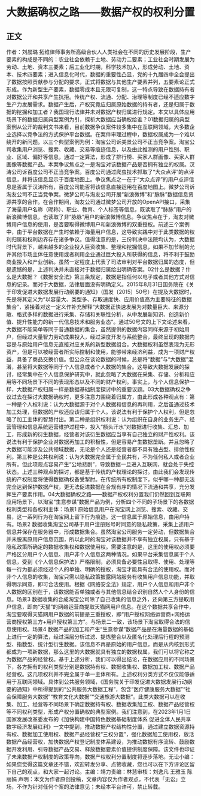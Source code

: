 # 大数据确权之路——数据产权的权利分置
## 正文
作者：刘晨璐 拓维律师事务所高级合伙人人类社会在不同的历史发展阶段，生产要素的构成是不同的：农业社会依赖于土地、劳动力二要素；工业社会时期发展为劳动、土地、资本三要素；后工业化时期，科学技术加入，形成劳动、土地、资本、技术四要素；进入信息化时代，数据的重要性凸显，党的十九届四中全会提出了数据按照贡献参与分配的要求，正式将数据与其他生产要素并列，五要素论正式形成。作为新型生产要素，数据零成本且无限可复制，这一特点导致在数据持有者对数据公开和共享产生抗拒。传统产权、流通、分配、治理等制度已经不适应数字生产力发展需求。数据产生后，产权究竟应归属原始数据的持有者，还是归属于数据的挖掘和加工者？我国现行法律并未对数据产权归属进行规定。本文以具体应用场景下的数据归属典型案例为引，探析大数据应当确权给谁？01数据归属的典型案例从公开的裁判文书来看，目前数据争议案件较多集中在互联网领域，大多数企业选择以竞争法的方式保护平台数据。在案件审理过程中，数据权属成为一个难以绕开的新问题。以三个典型案例为例：淘宝公司诉美景公司不正当竞争案。淘宝公司收集用户浏览、搜索、收藏、交易等痕迹信息，以及由此推测的用户性别、职业、区域、偏好等信息，通过一定算法，形成了排行榜、买家人群画像、买家人群画像等数据产品。本案争议焦点之一是淘宝对该数据产品是否拥有独立的权属。汉涛公司诉百度公司不正当竞争案。百度公司通过爬虫技术抓取了“大众点评”的点评信息，并将该信息显示于百度地图上。争议焦点之一在于“大众点评”的用户点评信息是否属于汉涛所有，百度公司能否将该信息直接运用在百度地图上。微梦公司诉淘友公司不正当竞争案。微梦公司与淘友公司开展“新浪微博”和“脉脉”数据信息资源共享的合作。在合作期间，淘友公司通过微梦公司开放的OpenAPI接口，采集了海量用户名称（昵称）、职业、教育、个人标签等信息，既读取了“脉脉”用户的新浪微博信息，也读取了非“脉脉”用户的新浪微博信息。争议焦点在于，淘友对微博用户信息的使用，是否要取得微博用户和新浪微博的双重授权。前述三个案例中，由于平台数据在产生时依赖于海量用户信息，这导致实践中对于此类数据的权利归属和权利边界存在诸多争议。值得注意的是，三份判决中法院均认为，大数据时代背景下，越来越多的企业投入巨资收集、整理和挖掘信息，如果不加节制的允许其他市场主体任意使用或者利用企业通过巨大投入所获得的信息，将不利于鼓励商业投入和产业创新。虽然一定程度上代表了司法审判对平台数据归属的态度，但是遗憾的是，上述判决并未直接对于数据归属给出明确答案。02什么是数据？什么是大数据？《数据安全法》第三条规定，数据是指任何以电子或者其他方式对信息的记录。而对于大数据，法律层面没有明确定义。2015年8月31日国务院在《关于印发促进大数据发展行动纲要的通知》（国发〔2015〕50号）在提及大数据时，先是将其定义为“以容量大、类型多、存取速度快、应用价值高为主要特征的数据集合”，紧接着对这一定义作补充解释“大数据正快速发展为对数量巨大、来源分散、格式多样的数据进行采集、存储和关联性分析，从中发展新知识、创造新价值、提升性能力的新一代信息技术和服务业态”。通过50号文的上下文论述来看，大数据不能简单等同于普通数据的集合，虽然提供的数据内容同样来源于初始用户，但经过大量智力劳动成果投入，经过深度开发与系统整合，最终呈现的数据内容是与原始用户信息无直接对应关系的新型数据组合。大数据权利虽然表现为无形资产，但是可以被经营者所实际控制和使用，能够带来经济利益，成为一项财产权益，具备了商品交换价值。但公众在谈论数据的时候，总是将“数据”与“大数据”混淆，甚至将大数据等同于个人信息或者个人数据的集合。这导致大数据发展的探讨，经常集中在个人信息保护研究中，就此忽略了大数据在采集、存储、分析和应用等不同场景下不同的表现形态以及不同的财产权利。事实上，与个人信息保护一样，大数据产权归属一样是数据基础制度探讨中的重要议题。03大数据确权之争议过去在探讨大数据确权时，更多注意力围绕着归属方，由此形成各种观点有：第一种是个人权利说：认为大数据源于对个人数据和信息的再利用，之后虽通过技术加工处理，但数据的产权还应该归属于个人。该说法有利于保护个人权利，但是忽略了加工主体的智慧付出。第二种是组织权利说：认为组织在自身的业务生产、经营管理和信息系统运营维护过程中，投入“额头汗水”对数据进行收集、汇总、加工，形成新的衍生数据，经营者对该衍生数据应当享有自己独立的财产性权利。该说法有利于保护企业对数据再加工的积极性，但是容易产生数据垄断。并且忽略了大数据可能涉及公共领域数据，无论是个人还是经营者都不具有独占型、排他性权利。第三种是公共权利说：认为大数据完全属于全民共有，不为任何私人或者企业所有。但此项观点容易产生“公地悲剧”，导致数据一旦进入互联网，就会处于失控状态。上述三种观点的探讨，都是基于传统的产权理论的探讨。由此我们会发现传统的产权制度将使得数据确权备受掣肘。在传统所有权制度下，似乎哪一种都无法完全达到保护数据产权，更无法促进数据在合规有序的情况下流通和共享，充分发挥生产要素作用。04大数据确权之路——数据产权权利分置我们仍然回到互联网应用场景下，以淘宝“生意参谋”数据产品为例，分析四个不同的子场景下的各数据权利类型和各权利主体：场景1 原始信息用户在淘宝网上浏览、搜索、收藏、交易，这一系列行为在淘宝网上留下行为痕迹。这一信息属于原始信息，由用户持有。场景2 数据收集淘宝公司基于用户注册账号时同意的隐私政策，采集上述用户信息并保存在服务器中，形成数据集合。虽然淘宝公司服务一定劳动，但数据集合并未脱离原用户信息范围，所以此时的淘宝对该数据并不享有独立权属，只有基于隐私政策所确定的数据收集权和数据使用权。需要注意的是，这里的使用权必须要严格区分用户个人信息、用户非个人信息这两种情况。如果平台采集信息属于个人信息，受到《个人信息保护法》严格限制，必须具备必要性且取得、使用、处理等每一行为都必须经过个人的单独、明确的授权，淘宝才能具有合法的使用权。而对非个人信息的收集，淘宝只需以隐私政策披露网站服务有收集用户信息功能，并取得明示同意，即可合法使用。根据《网络安全法》规定，用户个人信息和用户非个人数据的区别在于，该数据能否单独或者与其他信息结合识别自然人个人身份的信息。场景3 数据收集的合成淘宝公司除了自己收集的信息之外，还向第三方提取用户信息，即向“天猫”的网络运营商提取天猫网用户信息。在这个数据共享合作中，淘宝要取得天猫网用户数据的前提是三重授权，即“用户授权网络运营商+网络运营商授权第三方+用户授权第三方”。与场景二一致，该场景下淘宝取得合法的信息使用权。场景4 数据产品的加工和产生“生意参谋”数据产品是在海量数据的基础上进行一定的算法，经过深层分析过滤、提炼整合以及匿名化处理后行程的预测型、指数型、统计型衍生数据。该信息不再是原始的用户信息，而是从内核到形式都成为一项新数据，那么这里的大数据就具有独立的数据权属，我们可以将它称之为数据产品的经营权。基于上述分析，我们可以得出结论，在数据应用的不同场景下，各方拥有的权利类型分别是数据持有权、数据收集权、数据加工权、数据产品经营权。这几项权利并不完全属于单一主体所有。上述权利分类方式不仅仅能够适用于互联网领域。具体到公共服务领域，《国务院关于印发促进大数据发展行动纲要的通知》中所得提到的“公共服务大数据工程”，包含“医疗健康服务大数据”“社会保障服务大数据”“教育文化大数据”“交通旅游大数据”。此类大数据可以在收集、加工、经营等不同场景下确定数据持有权、数据收集加工权、数据产品经营权等不同权利类型，形成产权分置确权的典型案例。我们注意到，在2023年1月1日国家发展改革委发布的《加快构建中国特色数据基础制度体系 促进全体人民共享数字经济发展红利》一文中提到，推动数据产权结构性分置，通过建立数据资源持有权、数据加工使用权、数据产品经营权“三权分置”，强化数据加工使用权，放活数据产品经营权，加快数据产权登记制度体系建设，为推动数据有序流转、鼓励数据开发利用、引导数据产品交易、释放数据要素价值提供制度保障。该文件也印证了未来数据产权制度的政策导向，数据产权权利分置制度将逐步落地。无讼小编：如果您觉得这篇文章还不错，欢迎转发分享、点赞收藏，您也可以在下方评论区留下自己的观点，和大家一起讨论。主编：靖力责编：林慧审核：刘逸凡 王雅玉 陈丽娟 声明：本文为作者原创投稿，文章内容仅为作者观点，不代表「无讼」立场，不作为针对任何个案的法律意见；未经本平台许可，禁止转载。